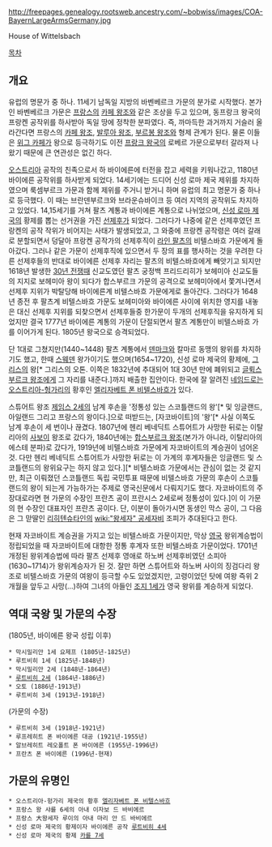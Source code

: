 http://freepages.genealogy.rootsweb.ancestry.com/~bobwiss/images/COA-BayernLargeArmsGermany.jpg

House of Wittelsbach


[[목차]]
== 개요 ==
유럽의 명문가 중 하나. 11세기 남독일 지방의 바벤베르크 가문의 분가로 시작했다. 본가인 바벤베르크 가문은 [[프랑스]]의 [[카페 왕조]]와 같은 조상을 두고 있으며, 동프랑크 왕국의 프랑켄 공작위를 하사받아 독일 땅에 정착한 분파였다. 즉, 까마득한 과거까지 거슬러 올라간다면 프랑스의 [[카페 왕조]], [[발루아 왕조]], [[부르봉 왕조]]와 형제 관계가 된다. 물론 이들은 [[위그 카페]]가 왕으로 등극하기도 이전 [[프랑크 왕국]]의 로베르 가문으로부터 갈라져 나왔기 때문에 큰 연관성은 없긴 하다.

[[오스트리아]] 공작의 친족으로서 하 바이에른에 터전을 잡고 세력을 키워나갔고, 1180년 바이에른 공작위를 하사받게 되었다. 14세기에는 드디어 신성 로마 제국 제위를 차지하였으며 룩셈부르크 가문과 함께 제위를 주거니 받거니 하며 유럽의 최고 명문가 중 하나로 등극했다. 이 때는 브란덴부르크와 브라운슈바이크 등 여러 지역의 공작위도 차지하고 있었다. 14,15세기를 거쳐 팔츠 계통과 바이에른 계통으로 나뉘었으며, [[신성 로마 제국]]의 황제를 뽑는 선거권을 가진 [[선제후]]가 되었다. 그러다가 나중에 같은 선제후였던 프랑켄의 공작 작위가 비어지는 사태가 발생되었고, 그 와중에 프랑켄 공작령은 여러 갈래로 분할되면서 덩달아 프랑켄 공작가의 선제후직이 [[라인 팔츠]]의 비텔스바흐 가문에게 돌아갔다. 그러나 같은 가문이 선제후직에 있으면서 두 장의 표를 행사하는 것을 우려한 다른 선제후들의 반대로 바이에른 선제후 자리는 팔츠의 비텔스바흐에게 빼앗기고 되지만 1618년 발생한 [[30년 전쟁]]때 신교도였던 팔츠 궁정백 프리드리히가 보헤미아 신교도들의 지지로 보헤미아 왕이 되다가 합스부르크 가문의 공격으로 보헤미아에서 쫓겨나면서 선제후 지위가 박탈당해 바이에른계 비텔스바흐 가문에게로 돌아간다. 그러다가 1648년 종전 후 팔츠계 비텔스바흐 가문도 보헤미아와 바이에른 사이에 위치한 영지를 내놓은 대신 선제후 지위를 되찾으면서 선제후들중 한가문이 두개의 선제후직을 유지하게 되었지만 결국 1777년 바이에른 계통의 가문이 단절되면서 팔츠 계통만이 비텔스바흐 가를 이어가게 된다. 1805년 왕국으로 승격되었다.

단 1대로 그쳤지만(1440~1448) 팔츠 계통에서 [[덴마크]]와 칼마르 동맹의 왕위를 차지하기도 했고, 한때 [[스웨덴]] 왕가이기도 했으며(1654~1720), 신성 로마 제국의 황제에, [[그리스]]의 왕[* 그리스의 오톤. 이쪽은 1832년에 추대되어 1대 30년 만에 폐위되고 [[글뤽스부르크 왕조]]에게 그 자리를 내준다.]까지 배출한 집안이다. 한국에 잘 알려진 [[네임드]]로는 [[오스트리아-헝가리]]의 황후인 [[엘리자베트 폰 비텔스바흐]]가 있다.

스튜어트 왕조 [[제임스 2세]]의 남계 후손을 '정통성 있는 스코틀랜드의 왕'[* 및 잉글랜드, 아일랜드 그리고 프랑스의 왕이다.]으로 떠받드는, [자코바이트]의 '왕'[* 사실 이쪽도 남계 후손이 세 번이나 끊겼다. 1807년에 헨리 베네딕트 스튜어트가 사망한 뒤로는 이탈리아의 [[사보이]] 왕조로 갔다가, 1840년에는 [[합스부르크 왕조]](본가가 아니라, 이탈리아의 에스테 분파)로 갔다가, 1919년에 비텔스바흐 가문에게 자코바이트의 계승권이 넘어온 것. 다만 헨리 베네딕트 스튜어트가 사망한 뒤로는 이 가계의 후계자들은 잉글랜드 및 스코틀랜드의 왕위요구는 하지 않고 있다.][* 비텔스바흐 가문에서는 관심이 없는 것 같지만, 최근 이뤄졌던 스코틀랜드 독립 국민투표 때문에 비텔스바흐 가문의 후손이 스코틀랜드의 왕이 되는게 가능하가는 주제로 영국신문에서 다뤄지기도 했다. 자코바이트의 주장대로라면 현 가문의 수장인 프란츠 공이 프란시스 2세로써 정통성이 있다.]이 이 가문의 현 수장인 대표자인 프란츠 공이다. 단, 이분이 돌아가시면 동생인 막스 공이, 그 다음은 그 맏딸인 [[리히텐슈타인]]의 [[wiki:"왕세자" 공세자]]비 조피가 추대된다고 한다.

현재 자코바이트 계승권을 가지고 있는 비텔스바흐 가문이지만, 막상 [[영국]] 왕위계승법이 정립되었을 때 자코바이트에 대항한 정통 후계자 또한 비텔스바흐 가문이었다. 1701년 개정된 왕위계승법에 따라 팔츠 선제후 영애로 하노버 선제후비였던 소피아(1630~1714)가 왕위계승자가 된 것. 잘만 하면 스튜어트와 하노버 사이의 징검다리 왕조로 비텔스바흐 가문의 여왕이 등극할 수도 있었겠지만, 고령이었던 탓에 여왕 즉위 2개월을 앞두고 사망(...)하여 그녀의 아들인 [[조지 1세]]가 영국 왕위를 계승하게 되었다.

== 역대 국왕 및 가문의 수장 ==
(1805년, 바이에른 왕국 성립 이후)
 * 막시밀리안 1세 요제프 (1805년-1825년)
 * 루트비히 1세 (1825년-1848년)
 * 막시밀리안 2세 (1848년-1864년)
 * [[루트비히 2세]] (1864년-1886년)
 * 오토 (1886년-1913년)
 * 루트비히 3세 (1913년-1918년)
(가문의 수장)
 * 루트비히 3세 (1918년-1921년)
 * 루프레히트 폰 바이에른 대공 (1921년-1955년)
 * 알브레히트 레오폴트 폰 바이에른 (1955년-1996년)
 * 프란츠 폰 바이에른 (1996년-현재)

== 가문의 유명인 ==
 * 오스트리아-헝가리 제국의 황후 [[엘리자베트 폰 비텔스바흐]]
 * 프랑스 왕 샤를 6세의 아내 이자보 드 바비에르
 * 프랑스 大왕세자 루이의 아내 마리 안 드 바비에르
 * 신성 로마 제국의 황제이자 바이에른 공작 [[루트비히 4세]]
 * 신성 로마 제국의 황제 [[카를 7세]]
